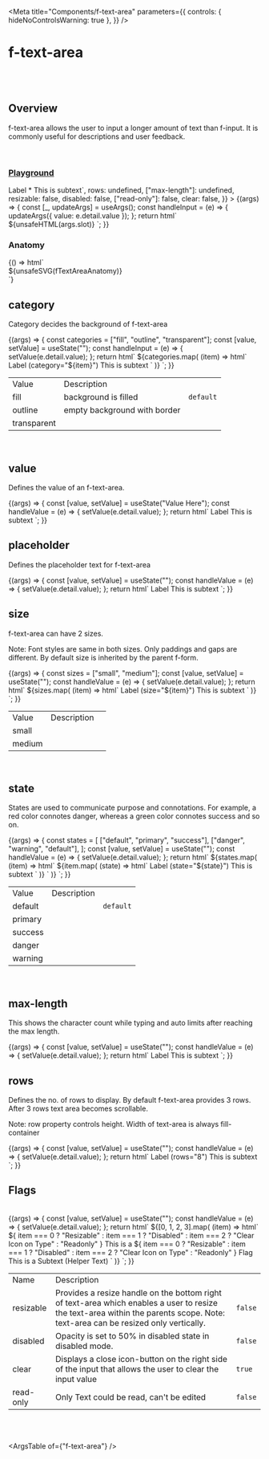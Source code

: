 
<Meta
  title="Components/f-text-area"
  parameters={{
    controls: { hideNoControlsWarning: true },
  }}
/>

# f-text-area

<br />
<br />

## Overview

<f-divider></f-divider>

f-text-area allows the user to input a longer amount of text than f-input. It is commonly useful for descriptions and user feedback.

<br />

### [Playground](/story/components-f-text-area--playground)

<Canvas>
  <Story
    name="Playground"
    argTypes={{
      value: { control: "text" },
      placeholder: { control: "text" },
      category: {
        control: "select",
        options: ["fill", "transparent", "outline"],
      },
      state: {
        control: "select",
        options: ["default", "success", "primary", "warning", "danger"],
      },
      size: {
        control: "radio",
        options: ["small", "medium"],
      },
      slot: { control: "text" },
      rows: {
        control: "text",
      },
      ["max-length"]: {
        control: "text",
      },
      disabled: {
        control: "boolean",
      },
      ["read-only"]: {
        control: "boolean",
      },
      clear: {
        control: "boolean",
      },
      resizable: {
        control: "boolean",
      },
    }}
    args={{
      value: undefined,
      placeholder: "Enter your text here",
      category: "fill",
      state: "default",
      size: "medium",
      slot: `  <f-text slot="label" variant="para" size="small">Label *</f-text>
              <f-text slot="help" variant="para" size="small">This is subtext</f-text>`,
      rows: undefined,
      ["max-length"]: undefined,
      resizable: false,
      disabled: false,
      ["read-only"]: false,
      clear: false,
    }}
  >
    {(args) => {
      const [_, updateArgs] = useArgs();
      const handleInput = (e) => {
        updateArgs({ value: e.detail.value });
      };
      return html`
        <f-div width="100%" align="middle-center" padding="large">
          <f-div width="80%" align="middle-center">
            <f-text-area
              category=${args.category}
              placeholder=${args.placeholder}
              ?resizable=${args.resizable}
              ?clear=${args.clear}
              .state=${args.state}
              .size=${args.size}
              value=${args.value}
              @input=${handleInput}
              max-length=${args["max-length"]}
              ?disabled=${args.disabled}
              ?read-only=${args["read-only"]}
              rows=${args.rows}
            >
              ${unsafeHTML(args.slot)}
            </f-text-area></f-div
          ></f-div
        >
      `;
    }}
  </Story>
</Canvas>

<br />

### Anatomy

<f-divider></f-divider>

<Story name="Anatomy">
  {() => html`<div class="align-center">${unsafeSVG(fTextAreaAnatomy)}</div>`}
</Story>

<br />

## category

<f-divider></f-divider>

Category decides the background of f-text-area

<Canvas>
  <Story name="category">
    {(args) => {
      const categories = ["fill", "outline", "transparent"];
      const [value, setValue] = useState("");
      const handleInput = (e) => {
        setValue(e.detail.value);
      };
      return html`
        <f-div width="100%" align="middle-center" padding="large" gap="medium">
          ${categories.map(
            (item) => html`<f-div>
           <f-text-area
              category=${item}
              placeholder="This is a textarea"
              size="medium"
              value=${value}
              @input=${handleInput}
            >
              <f-text slot="label" variant="para" size="small">Label (category="${item}")</f-text>
              <f-text slot="help" variant="para" size="small">This is subtext</f-text>
            </f-text-area></f-div
        ></f-div
      >`
          )}
        </f-div>
      `;
    }}
  </Story>
</Canvas>

<table class="custom-table">
  <tbody>
    <tr>
      <td>Value</td>
      <td>Description</td>
      <td></td>
    </tr>
    <tr>
      <td>fill</td>
      <td>background is filled</td>
      <td>
        <code>default</code>
      </td>
    </tr>
    <tr>
      <td>outline</td>
      <td>empty background with border</td>
      <td></td>
    </tr>
    <tr>
      <td>transparent</td>
      <td></td>
      <td></td>
    </tr>
  </tbody>
</table>

<br />

## value

Defines the value of an f-text-area.

<Canvas>
  <Story name="value">
    {(args) => {
      const [value, setValue] = useState("Value Here");
      const handleValue = (e) => {
        setValue(e.detail.value);
      };
      return html`
        <f-div width="100%" align="middle-center" padding="large">
          <f-div width="80%" align="middle-center">
            <f-text-area
              placeholder="This is a textarea"
              size="medium"
              value=${value}
              @input=${handleValue}
            >
              <f-text slot="label" variant="para" size="small">Label</f-text>
              <f-text slot="help" variant="para" size="small">This is subtext</f-text>
            </f-text-area></f-div
          ></f-div
        >
      `;
    }}
  </Story>
</Canvas>

<br />

## placeholder

Defines the placeholder text for f-text-area

<Canvas>
  <Story name="placeholder">
    {(args) => {
      const [value, setValue] = useState("");
      const handleValue = (e) => {
        setValue(e.detail.value);
      };
      return html`
        <f-div width="100%" align="middle-center" padding="large">
          <f-div width="80%" align="middle-center">
            <f-text-area
              placeholder="This is a textarea"
              size="medium"
              value=${value}
              @input=${handleValue}
            >
              <f-text slot="label" variant="para" size="small">Label </f-text>
              <f-text slot="help" variant="para" size="small">This is subtext</f-text>
            </f-text-area></f-div
          ></f-div
        >
      `;
    }}
  </Story>
</Canvas>

<br />

## size

<f-divider></f-divider>

f-text-area can have 2 sizes.

<p class="note-section">
  Note: Font styles are same in both sizes. Only paddings and gaps are different. By default size is
  inherited by the parent f-form.
</p>

<Canvas>
  <Story name="size">
    {(args) => {
      const sizes = ["small", "medium"];
      const [value, setValue] = useState("");
      const handleValue = (e) => {
        setValue(e.detail.value);
      };
      return html`
        <f-div width="100%" align="top-center" padding="large" gap="medium">
          ${sizes.map(
            (item) => html`<f-div>
          <f-text-area
              placeholder="This is a textarea"
              size=${item}
              value=${value}
              @input=${handleValue}
            >
              <f-text slot="label" variant="para" size="small">Label (size="${item}")</f-text>
              <f-text slot="help" variant="para" size="small">This is subtext</f-text>
            </f-text-area></f-div
        ></f-div
      >`
          )}
        </f-div>
      `;
    }}
  </Story>
</Canvas>

<table class="custom-table">
  <tbody>
    <tr>
      <td>Value</td>
      <td>Description</td>
      <td></td>
    </tr>
    <tr>
      <td>small</td>
      <td></td>
      <td></td>
    </tr>
    <tr>
      <td>medium</td>
      <td></td>
      <td></td>
    </tr>
  </tbody>
</table>

<br />

## state

<f-divider></f-divider>

States are used to communicate purpose and connotations. For example, a red color connotes danger, whereas a green color connotes success and so on.

<Canvas>
  <Story name="state">
    {(args) => {
      const states = [
        ["default", "primary", "success"],
        ["danger", "warning", "default"],
      ];
      const [value, setValue] = useState("");
      const handleValue = (e) => {
        setValue(e.detail.value);
      };
      return html`
        <f-div direction="column" gap="medium">
          ${states.map(
            (item) => html` <f-div align="middle-center" padding="large" gap="medium">
              ${item.map(
                (state) => html`<f-div>
                  <f-text-area
                    placeholder="This is a textarea"
                    size="medium"
                    state=${state}
                    value=${value}
                    @input=${handleValue}
                  >
                    <f-text slot="label" variant="para" size="small"
                      >Label (state="${state}")</f-text
                    >
                    <f-text slot="help" variant="para" size="small">This is subtext</f-text>
                  </f-text-area></f-div
                >`
              )}
            </f-div>`
          )}
        </f-div>
      `;
    }}
  </Story>
</Canvas>

<table class="custom-table">
  <tbody>
    <tr>
      <td>Value</td>
      <td>Description</td>
      <td></td>
    </tr>
    <tr>
      <td>default</td>
      <td></td>
      <td>
        <code>default</code>
      </td>
    </tr>
    <tr>
      <td>primary</td>
      <td></td>
      <td> </td>
    </tr>
    <tr>
      <td>success</td>
      <td></td>
      <td></td>
    </tr>
    <tr>
      <td>danger</td>
      <td></td>
      <td></td>
    </tr>
    <tr>
      <td>warning</td>
      <td></td>
      <td></td>
    </tr>
  </tbody>
</table>

<br />

## max-length

This shows the character count while typing and auto limits after reaching the max length.

<Canvas>
  <Story name="max-length">
    {(args) => {
      const [value, setValue] = useState("");
      const handleValue = (e) => {
        setValue(e.detail.value);
      };
      return html`
        <f-div width="100%" align="middle-center" padding="large">
          <f-div width="80%" align="middle-center">
            <f-text-area
              placeholder="This is a textarea"
              size="medium"
              value=${value}
              @input=${handleValue}
              max-length="100"
            >
              <f-text slot="label" variant="para" size="small">Label</f-text>
              <f-text slot="help" variant="para" size="small">This is subtext</f-text>
            </f-text-area></f-div
          ></f-div
        >
      `;
    }}
  </Story>
</Canvas>

<br />

## rows

Defines the no. of rows to display. By default f-text-area provides 3 rows. After 3 rows text area becomes scrollable.

<p class="note-section">
  Note: row property controls height. Width of text-area is always fill-container
</p>

<Canvas>
  <Story name="rows">
    {(args) => {
      const [value, setValue] = useState("");
      const handleValue = (e) => {
        setValue(e.detail.value);
      };
      return html`
        <f-div width="100%" align="middle-center" padding="large">
          <f-div width="80%" align="middle-center">
            <f-text-area
              placeholder="This is a textarea"
              size="medium"
              value=${value}
              @input=${handleValue}
              rows="8"
            >
              <f-text slot="label" variant="para" size="small">Label (rows="8")</f-text>
              <f-text slot="help" variant="para" size="small">This is subtext</f-text>
            </f-text-area></f-div
          ></f-div
        >
      `;
    }}
  </Story>
</Canvas>

<br />

## Flags

<f-divider></f-divider>

<br />

<Canvas>
  <Story name="Flags">
    {(args) => {
      const [value, setValue] = useState("");
      const handleValue = (e) => {
        setValue(e.detail.value);
      };
      return html`
        <f-div width="100%" align="top-center" padding="large" gap="medium">
          ${[0, 1, 2, 3].map(
            (item) => html`<f-div>
          <f-text-area
            value=${value}
            placeholder="Write here"
            @input=${handleValue}
            size="medium"
            ?resizable=${item === 0 ? true : false}
            ?disabled=${item === 1 ? true : false}
            ?clear=${item === 2 ? true : false}
            ?read-only=${item === 3 ? true : false}
          >
            <f-div slot="label" padding="none" gap="none">${
              item === 0
                ? "Resizable"
                : item === 1
                ? "Disabled"
                : item === 2
                ? "Clear Icon on Type"
                : "Readonly"
            }</f-div>
            <f-div slot="description" padding="none" gap="none">This is a ${
              item === 0
                ? "Resizable"
                : item === 1
                ? "Disabled"
                : item === 2
                ? "Clear Icon on Type"
                : "Readonly"
            } Flag</f-div>
            <f-text slot="help" variant="para" size="small">This is a Subtext (Helper Text)</f-text>
          </f-text-area></f-div
        ></f-div
      >`
          )}
        </f-div>
      `;
    }}
  </Story>
</Canvas>

<table class="custom-table">
  <tbody>
    <tr>
      <td>Name</td>
      <td>Description</td>
      <td></td>
    </tr>
    <tr>
      <td>resizable</td>
      <td>
        Provides a resize handle on the bottom right of text-area which enables a user to resize the
        text-area within the parents scope. Note: text-area can be resized only vertically.
      </td>
      <td>
        <code>false</code>
      </td>
    </tr>
    <tr>
      <td>disabled</td>
      <td>Opacity is set to 50% in disabled state in disabled mode.</td>
      <td>
        <code>false</code>
      </td>
    </tr>
    <tr>
      <td>clear</td>
      <td>
        Displays a close icon-button on the right side of the input that allows the user to clear
        the input value
      </td>
      <td>
        <code>true</code>
      </td>
    </tr>
    <tr>
      <td>read-only</td>
      <td>Only Text could be read, can't be edited</td>
      <td>
        <code>false</code>
      </td>
    </tr>
  </tbody>
</table>

<br />

<br />

<ArgsTable of={"f-text-area"} />
